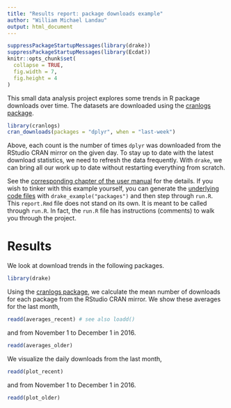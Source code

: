 ```yaml
---
title: "Results report: package downloads example"
author: "William Michael Landau"
output: html_document
---
```


```r
suppressPackageStartupMessages(library(drake))
suppressPackageStartupMessages(library(Ecdat))
knitr::opts_chunk$set(
  collapse = TRUE,
  fig.width = 7,
  fig.height = 4
)
```

This small data analysis project explores some trends in R package downloads over time. The datasets are downloaded using the [cranlogs package](https://github.com/metacran/cranlogs).

```r
library(cranlogs)
cran_downloads(packages = "dplyr", when = "last-week")
```

Above, each count is the number of times `dplyr` was downloaded from the RStudio CRAN mirror on the given day. To stay up to date with the latest download statistics, we need to refresh the data frequently. With `drake`, we can bring all our work up to date without restarting everything from scratch. 

See the [corresponding chapter of the user manual](https://books.ropensci.org/drake/packages.html) for the details. If you wish to tinker with this example yourself, you can generate the [underlying code files](https://github.com/ropensci/drake/tree/main/inst/examples/packages) with `drake_example("packages")` and then step through `run.R`. This `report.Rmd` file does not stand on its own. It is meant to be called through `run.R`. In fact, the `run.R` file has instructions (comments) to walk you through the project.

# Results

We look at download trends in the following packages.

```r
library(drake)
```

Using the [cranlogs package](https://github.com/metacran/cranlogs), we calculate the mean number of downloads for each package from the RStudio CRAN mirror. We show these averages for the last month,

```r
readd(averages_recent) # see also loadd()
```

and from November 1 to December 1 in 2016.

```r
readd(averages_older)
```

We visualize the daily downloads from the last month,

```r
readd(plot_recent)
```

and from November 1 to December 1 in 2016.

```r
readd(plot_older)
```
